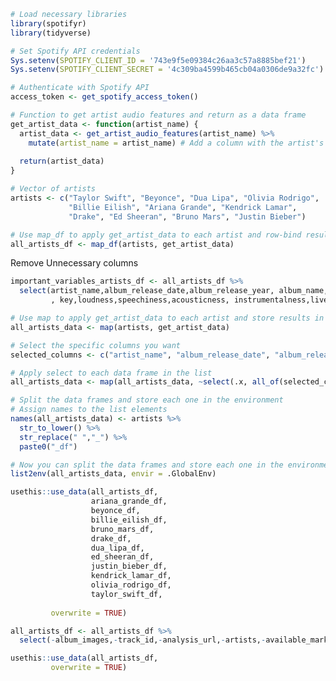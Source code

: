 


```r
# Load necessary libraries
library(spotifyr)
library(tidyverse)

# Set Spotify API credentials
Sys.setenv(SPOTIFY_CLIENT_ID = '743e9f5e09384c26aa3c57a8885bef21')
Sys.setenv(SPOTIFY_CLIENT_SECRET = '4c309ba4599b465cb04a0306de9a32fc')

# Authenticate with Spotify API
access_token <- get_spotify_access_token()
```


```r
# Function to get artist audio features and return as a data frame
get_artist_data <- function(artist_name) {
  artist_data <- get_artist_audio_features(artist_name) %>%
    mutate(artist_name = artist_name) # Add a column with the artist's name
  
  return(artist_data)
}

# Vector of artists
artists <- c("Taylor Swift", "Beyonce", "Dua Lipa", "Olivia Rodrigo", 
             "Billie Eilish", "Ariana Grande", "Kendrick Lamar", 
             "Drake", "Ed Sheeran", "Bruno Mars", "Justin Bieber")

# Use map_df to apply get_artist_data to each artist and row-bind results
all_artists_df <- map_df(artists, get_artist_data)

```



Remove Unnecessary columns
```r
important_variables_artists_df <- all_artists_df %>% 
  select(artist_name,album_release_date,album_release_year, album_name, danceability,energy
         , key,loudness,speechiness,acousticness, instrumentalness,liveness,valence, tempo,duration_ms,explicit,track_name,track_number, key, key_mode )
```


```r
# Use map to apply get_artist_data to each artist and store results in a list
all_artists_data <- map(artists, get_artist_data)

# Select the specific columns you want
selected_columns <- c("artist_name", "album_release_date", "album_release_year", "album_name", "danceability", "energy", "key", "loudness", "speechiness", "acousticness", "instrumentalness", "liveness", "valence", "tempo", "duration_ms", "explicit", "track_name", "track_number", "key", "key_mode")

# Apply select to each data frame in the list
all_artists_data <- map(all_artists_data, ~select(.x, all_of(selected_columns)))

# Split the data frames and store each one in the environment
# Assign names to the list elements
names(all_artists_data) <- artists %>% 
  str_to_lower() %>% 
  str_replace(" ","_") %>% 
  paste0("_df")

# Now you can split the data frames and store each one in the environment
list2env(all_artists_data, envir = .GlobalEnv)
```


```r
usethis::use_data(all_artists_df,
                  ariana_grande_df,
                  beyonce_df,
                  billie_eilish_df,
                  bruno_mars_df,
                  drake_df,
                  dua_lipa_df,
                  ed_sheeran_df,
                  justin_bieber_df,
                  kendrick_lamar_df,
                  olivia_rodrigo_df,
                  taylor_swift_df,
         
         overwrite = TRUE)
```



```r
all_artists_df <- all_artists_df %>% 
  select(-album_images,-track_id,-analysis_url,-artists,-available_markets, -track_href, -track_preview_url, -track_uri,-external_urls.spotify)
```

```r
usethis::use_data(all_artists_df,
         overwrite = TRUE)
```

